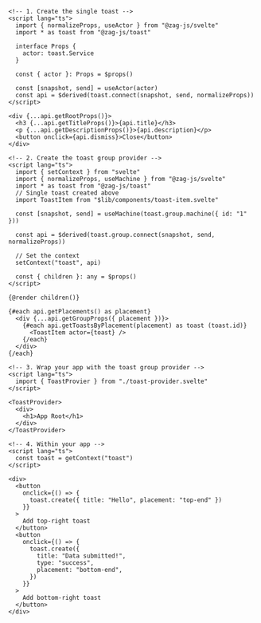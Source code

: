 ```svelte
<!-- 1. Create the single toast -->
<script lang="ts">
  import { normalizeProps, useActor } from "@zag-js/svelte"
  import * as toast from "@zag-js/toast"

  interface Props {
    actor: toast.Service
  }

  const { actor }: Props = $props()

  const [snapshot, send] = useActor(actor)
  const api = $derived(toast.connect(snapshot, send, normalizeProps))
</script>

<div {...api.getRootProps()}>
  <h3 {...api.getTitleProps()}>{api.title}</h3>
  <p {...api.getDescriptionProps()}>{api.description}</p>
  <button onclick={api.dismiss}>Close</button>
</div>

<!-- 2. Create the toast group provider -->
<script lang="ts">
  import { setContext } from "svelte"
  import { normalizeProps, useMachine } from "@zag-js/svelte"
  import * as toast from "@zag-js/toast"
  // Single toast created above
  import ToastItem from "$lib/components/toast-item.svelte"

  const [snapshot, send] = useMachine(toast.group.machine({ id: "1" }))

  const api = $derived(toast.group.connect(snapshot, send, normalizeProps))

  // Set the context
  setContext("toast", api)

  const { children }: any = $props()
</script>

{@render children()}

{#each api.getPlacements() as placement}
  <div {...api.getGroupProps({ placement })}>
    {#each api.getToastsByPlacement(placement) as toast (toast.id)}
      <ToastItem actor={toast} />
    {/each}
  </div>
{/each}

<!-- 3. Wrap your app with the toast group provider -->
<script lang="ts">
  import { ToastProvier } from "./toast-provider.svelte"
</script>

<ToastProvider>
  <div>
    <h1>App Root</h1>
  </div>
</ToastProvider>

<!-- 4. Within your app -->
<script lang="ts">
  const toast = getContext("toast")
</script>

<div>
  <button
    onclick={() => {
      toast.create({ title: "Hello", placement: "top-end" })
    }}
  >
    Add top-right toast
  </button>
  <button
    onclick={() => {
      toast.create({
        title: "Data submitted!",
        type: "success",
        placement: "bottom-end",
      })
    }}
  >
    Add bottom-right toast
  </button>
</div>
```
